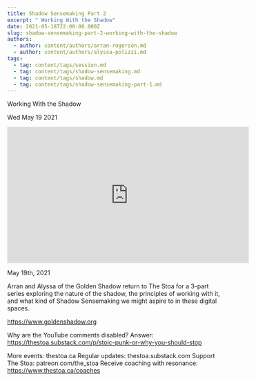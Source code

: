 ```yaml
---
title: Shadow Sensemaking Part 2
excerpt: " Working With the Shadow"
date: 2021-05-18T22:00:00.000Z
slug: shadow-sensemaking-part-2-working-with-the-shadow
authors:
  - author: content/authors/arran-rogerson.md
  - author: content/authors/alyssa-polizzi.md
tags:
  - tag: content/tags/session.md
  - tag: content/tags/shadow-sensemaking.md
  - tag: content/tags/shadow.md
  - tag: content/tags/shadow-sensemaking-part-1.md
---
```




 Working With the Shadow

Wed May 19 2021

<iframe width="560" height="315" src="https://www.youtube.com/embed/SRPCIvQAeQg" title="Shadow Sensemaking Part 2: Working With the Shadow w/ Arran Rogerson and Alyssa Polizzi" frameborder="0" allow="accelerometer; autoplay; clipboard-write; encrypted-media; gyroscope; picture-in-picture" allowfullscreen ></iframe>

May 19th, 2021

Arran and Alyssa of the Golden Shadow return to The Stoa for a 3-part series exploring the nature of the shadow, the principles of working with it, and what kind of Shadow Sensemaking we might aspire to in these digital spaces.

https://www.goldenshadow.org

Why are the YouTube comments disabled? Answer: https://thestoa.substack.com/p/stoic-punk-or-why-you-should-stop

More events: thestoa.ca
Regular updates: thestoa.substack.com
Support The Stoa: patreon.com/the_stoa
Receive coaching with resonance: https://www.thestoa.ca/coaches


